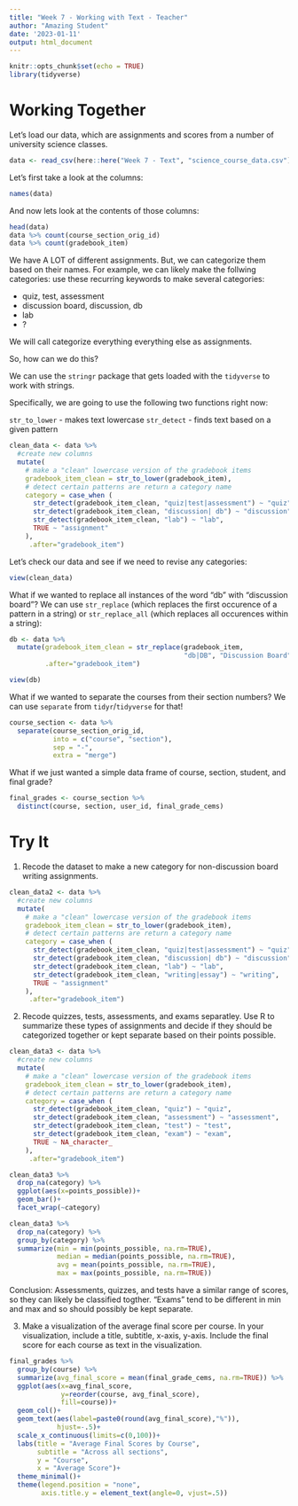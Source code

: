```yaml
---
title: "Week 7 - Working with Text - Teacher"
author: "Amazing Student"
date: '2023-01-11'
output: html_document
---
```


```r
knitr::opts_chunk$set(echo = TRUE)
library(tidyverse)
```

# Working Together

<!-- Note to teacher: this section is intended to be done together as a class, having students suggest patterns, fill in blanks, and discuss the code and output -->

Let's load our data, which are assignments and scores from a number of university science classes.

```r
data <- read_csv(here::here("Week 7 - Text", "science_course_data.csv"))
```

Let's first take a look at the columns:

```r
names(data)
```


And now lets look at the contents of those columns:

```r
head(data)
data %>% count(course_section_orig_id)
data %>% count(gradebook_item)
```

We have A LOT of different assignments. But, we can categorize them based on their names. For example, we can likely make the follwing categories: use these recurring keywords to make several categories:

- quiz, test, assessment
- discussion board, discussion, db
- lab
- ?

We will call categorize everything everything else as assignments.

So, how can we do this?

We can use the `stringr` package that gets loaded with the `tidyverse` to work with strings.

Specifically, we are going to use the following two functions right now:

`str_to_lower` - makes text lowercase
`str_detect` - finds text based on a given pattern

```r
clean_data <- data %>%
  #create new columns
  mutate(
    # make a "clean" lowercase version of the gradebook items
    gradebook_item_clean = str_to_lower(gradebook_item),
    # detect certain patterns are return a category name
    category = case_when (
      str_detect(gradebook_item_clean, "quiz|test|assessment") ~ "quiz",
      str_detect(gradebook_item_clean, "discussion| db") ~ "discussion",
      str_detect(gradebook_item_clean, "lab") ~ "lab",
      TRUE ~ "assignment"
    ),
     .after="gradebook_item")
```

Let's check our data and see if we need to revise any categories:

```r
view(clean_data)
```


What if we wanted to replace all instances of the word "db" with "discussion board"? We can use `str_replace` (which replaces the first occurence of a pattern in a string) or `str_replace_all` (which replaces all occurences within a string):

```r
db <- data %>%
  mutate(gradebook_item_clean = str_replace(gradebook_item, 
                                            "db|DB", "Discussion Board"),
         .after="gradebook_item")

view(db)
```

What if we wanted to separate the courses from their section numbers? We can use `separate` from `tidyr`/`tidyverse` for that!

```r
course_section <- data %>%
  separate(course_section_orig_id,
           into = c("course", "section"),
           sep = "-",
           extra = "merge")
```


What if we just wanted a simple data frame of course, section, student, and final grade?

```r
final_grades <- course_section %>%
  distinct(course, section, user_id, final_grade_cems)
```


# Try It

<!-- Note to teacher: this section is intended to be done individually or with a partner/small group. Students can work on the assignment during class and share the results  -->

1. Recode the dataset to make a new category for non-discussion board writing assignments.

```r
clean_data2 <- data %>%
  #create new columns
  mutate(
    # make a "clean" lowercase version of the gradebook items
    gradebook_item_clean = str_to_lower(gradebook_item),
    # detect certain patterns are return a category name
    category = case_when (
      str_detect(gradebook_item_clean, "quiz|test|assessment") ~ "quiz",
      str_detect(gradebook_item_clean, "discussion| db") ~ "discussion",
      str_detect(gradebook_item_clean, "lab") ~ "lab",
      str_detect(gradebook_item_clean, "writing|essay") ~ "writing",
      TRUE ~ "assignment"
    ),
     .after="gradebook_item")
```


2. Recode quizzes, tests, assessments, and exams separatley. Use R to summarize these types of assignments and decide if they should be categorized together or kept separate based on their points possible.

```r
clean_data3 <- data %>%
  #create new columns
  mutate(
    # make a "clean" lowercase version of the gradebook items
    gradebook_item_clean = str_to_lower(gradebook_item),
    # detect certain patterns are return a category name
    category = case_when (
      str_detect(gradebook_item_clean, "quiz") ~ "quiz",
      str_detect(gradebook_item_clean, "assessment") ~ "assessment",
      str_detect(gradebook_item_clean, "test") ~ "test",
      str_detect(gradebook_item_clean, "exam") ~ "exam",
      TRUE ~ NA_character_
    ),
     .after="gradebook_item")

clean_data3 %>%
  drop_na(category) %>%
  ggplot(aes(x=points_possible))+
  geom_bar()+
  facet_wrap(~category)

clean_data3 %>%
  drop_na(category) %>%
  group_by(category) %>%
  summarize(min = min(points_possible, na.rm=TRUE),
            median = median(points_possible, na.rm=TRUE),
            avg = mean(points_possible, na.rm=TRUE),
            max = max(points_possible, na.rm=TRUE))


```

Conclusion: Assessments, quizzes, and tests have a similar range of scores, so they can likely be classified togther. "Exams" tend to be different in min and max and so should possibly be kept separate.


3. Make a visualization of the average final score per course. In your visualization, include a title, subtitle, x-axis, y-axis. Include the final score for each course as text in the visualization.

```r
final_grades %>%
  group_by(course) %>%
  summarize(avg_final_score = mean(final_grade_cems, na.rm=TRUE)) %>%
  ggplot(aes(x=avg_final_score,
             y=reorder(course, avg_final_score),
             fill=course))+
  geom_col()+
  geom_text(aes(label=paste0(round(avg_final_score),"%")),
            hjust=-.5)+
  scale_x_continuous(limits=c(0,100))+
  labs(title = "Average Final Scores by Course",
       subtitle = "Across all sections",
       y = "Course",
       x = "Average Score")+
  theme_minimal()+
  theme(legend.position = "none",
        axis.title.y = element_text(angle=0, vjust=.5))

```

